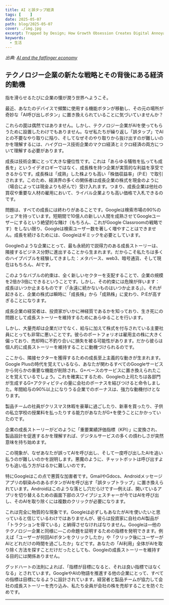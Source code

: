 ```yaml
---
title: AI と誤タップ経済
tags: [    ]
date: 2025-05-07
path: blog/2025-05-07
cover: ./img.jpg
excerpt: Trapped by Design; How Growth Obsession Creates Digital Annoyances
keywords:
  - 生活
---
```


*出典: [AI and the fatfinger economy](https://doctorow.medium.com/https-pluralistic-net-2025-05-02-kpis-off-principal-agentic-ai-problem-e7ed8810a990)*

## テクノロジー企業の新たな戦略とその背後にある経済的動機

指を滑らせるたびに企業の懐が潤う世界へようこそ。

最近、あなたのデバイスで頻繁に使用する機能ボタンが移動し、その元の場所が奇妙な「AI呼び出しボタン」に置き換えられていることに気づいていませんか？

これらの罠は偶然ではありません。しかし、テクノロジー企業がAIを使ってもらうために設置したわけでもありません。なぜ私たちが繰り返し「誤タップ」でAIとの不要なやり取りに陥り、そしてなぜそのやり取りから抜け出すのが難しいのかを理解するには、ハイグロース技術企業のマクロ経済とミクロ経済の両方について理解する必要があります。

成長は技術企業にとって大きな優位性です。これは「あらゆる犠牲を払っても成長を」というイデオロギーではなく、成長株を持つ企業が実質的な利益を享受できるからです。成長株は「成熟」した株よりも高い「株価収益率」（P:E）で取引されます。このため、経済界の多くの関係者は成長企業の株式を現金のように（場合によっては現金よりも好んで）受け入れます。つまり、成長企業は他社の買収や重要な人材の雇用において、ライバル企業よりも高い価格で入札できるのです。

問題は、すべての成長には終わりがあることです。Googleは検索市場の90%のシェアを持っています。短期間で10億人の新しい人間を成熟させてGoogleユーザーにするという絶望的な賭け（もちろん、これがGoogle Classroomの戦略です）をしない限り、Googleは検索ユーザー数を著しく増やすことはできません。成長を続けるためには、Googleはギミックを必要としています。

Googleのような企業にとって、最も永続的で説得力のある成長ストーリーは、隣接するビジネス分野に進出することから生まれます。だからこそ私たちは多くのハイプバブルを経験してきました：メタバース、web3、暗号通貨、そして現在はもちろん、AIです。

このようなバブルの約束は、全く新しいセクターを支配することで、企業の規模を2倍か3倍にできるということです。しかし、その約束には危険が伴います：成長はいつか止まるものです（「永遠に続かないものはいつか止まる」）。それが起きると、企業の株式は瞬時に「成長株」から「成熟株」に変わり、P:Eが高すぎることになります。

成長企業の経営者は、投資家がいかに神経質であるかを知っており、生き死にの問題として成長ストーリーを維持するためにあらゆることを行います。

しかし、大量売却は企業だけでなく、給与に加えて株式を付与されている主要社員にとっても非常に悪いことです。彼らのポートフォリオは雇用主の株に大きく偏っており、売却時に不釣り合いに損失を被る可能性があります。だから彼らは個人的に成長ストーリーを維持することに動機づけられるのです。

ここから、隣接セクターを獲得するための成長至上主義的な動きが生まれます。Google Plusの時代を覚えているなら、あなたが関わるすべてのGoogleサービスから何らかの重要な機能が削除され、G+ベースのサービスに置き換えられたことを覚えているでしょう。これを確実にするため、Googleの上司たちは各部門が生成するG+アクティビティの量に会社のボーナスを結びつけると命令しました。年間給与の90%以上になりうる企業でのボーナスは、強力な動機付けとなります。

製品チームの社員がクリスマス休暇を豪華に過ごしたり、新車を買ったり、子供の私立学校の授業料を払ったりする能力があなたがG+を使うことにかかっていたのです。

企業の成長ストーリーがどのように「重要業績評価指標（KPI）」に変換され、製品設計を促進するかを理解すれば、デジタルサービスの多くの煩わしさが突然意味を持ち始めます。

この現象が、なぜあなたが誤ってAIを呼び出し、そして一度呼び出したAIを追い払うのが難しいのかを説明します。悪魔のように、チャットボットは呼び出すよりも追い払う方がはるかに難しいのです。

特にGoogleはこの点で悪質な加害者です。GmailやGdocs、Androidメッセージアプリの馴染みのあるボタンがAIを呼び出す「誤タップトラップ」に置き換えられています。Androidはこのような落とし穴だらけです—例えば、開いているアプリを切り替えるための画面下部のスワイプジェスチャーが今ではAIを呼び出し、そのAIを取り除くには複数のクリックが必要になります。

これは完全に物質的な現象です。Googleは必ずしもあなたがAIを使いたいと思っていると信じているわけではありませんが、彼らは投資家に自社のAI製品が「トラクションを得ている」と納得させなければなりません。Googleは—他のテクノロジー企業と同様に—この命題を証明するための指標を発明できます。例えば「ユーザーが何回AIボタンをクリックしたか」や「クリック後にユーザーがAIとどれだけの時間を過ごしたか」などです。あなたの「AI利用」全体がAIを取り除く方法を探すことだけだったとしても、Googleの成長ストーリーを維持する目的には関係ありません。

グッドハートの法則によれば、「指標が目標になると、それは良い指標ではなくなる」とされています。GoogleやAIの物語を推進する他の企業にとって、すべての指標は目標になるように設計されています。経営者と製品チームが協力して会社の成長ストーリーを売り込み、私たち全員が会社の株を売却することを防ぐためです。

---